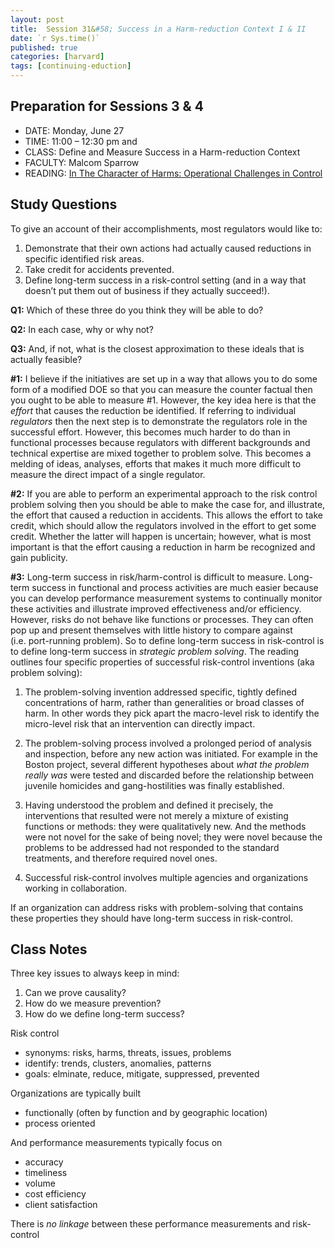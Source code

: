 ```yaml
---
layout: post
title:  Session 31&#58; Success in a Harm-reduction Context I & II
date: `r Sys.time()`
published: true
categories: [harvard]
tags: [continuing-eduction]
---
```



## Preparation for Sessions 3 & 4

- DATE: Monday, June 27
- TIME: 11:00 – 12:30 pm and 
- CLASS: Define and Measure Success in a Harm-reduction Context
- FACULTY: Malcom Sparrow
- READING: [In The Character of Harms: Operational Challenges in Control]()

## Study Questions

To give an account of their accomplishments, most regulators would like to:

1. Demonstrate that their own actions had actually caused reductions in specific identified risk areas.
2. Take credit for accidents prevented.
3. Define long-term success in a risk-control setting (and in a way that doesn’t put
them out of business if they actually succeed!).

**Q1:** Which of these three do you think they will be able to do? 

**Q2:** In each case, why or why not? 

**Q3:** And, if not, what is the closest approximation to these ideals that is actually feasible?

**#1:** I believe if the initiatives are set up in a way that allows you to do some form of a modified DOE so that you can measure the counter factual then you ought to be able to measure #1. However, the key idea here is that the *effort* that causes the reduction be identified. If referring to individual *regulators* then the next step is to demonstrate the regulators role in the successful effort. However, this becomes much harder to do than in functional processes because regulators with different backgrounds and technical expertise are mixed together to problem solve. This becomes a melding of ideas, analyses, efforts that makes it much more difficult to measure the direct impact of a single regulator.

**#2:** If you are able to perform an experimental approach to the risk control problem solving then you should be able to make the case for, and illustrate, the effort that caused a reduction in accidents.  This allows the effort to take credit, which should allow the regulators involved in the effort to get some credit. Whether the latter will happen is uncertain; however, what is most important is that the effort causing a reduction in harm be recognized and gain publicity.

**#3:** Long-term success in risk/harm-control is difficult to measure. Long-term success in functional and process activities are much easier because you can develop performance measurement systems to continually monitor these activities and illustrate improved effectiveness and/or efficiency. However, risks do not behave like functions or processes.  They can often pop up and present themselves with little history to compare against (i.e. port-running problem). So to define long-term success in risk-control is to define long-term success in *strategic problem solving*. The reading outlines four specific properties of successful risk-control inventions (aka problem solving):

1. The problem-solving invention addressed specific, tightly defined concentrations of harm, rather than generalities or broad classes of harm. In other words they pick apart the macro-level risk to identify the micro-level risk that an intervention can directly impact.

2. The problem-solving process involved a prolonged period of analysis and inspection, before any new action was initiated. For example in the Boston project, several different hypotheses about *what the problem really was* were tested and discarded before the relationship between juvenile homicides and gang-hostilities was finally established.

3. Having understood the problem and defined it precisely, the interventions that resulted were not merely a mixture of existing functions or methods: they were qualitatively new. And the methods were not novel for the sake of being novel; they were novel because the problems to be addressed had not responded to the standard treatments, and therefore required novel ones.

4. Successful risk-control involves multiple agencies and organizations working in collaboration. 

If an organization can address risks with problem-solving that contains these properties they should have long-term success in risk-control.


## Class Notes
Three key issues to always keep in mind:

1. Can we prove causality?
2. How do we measure prevention?
3. How do we define long-term success?

Risk control

- synonyms: risks, harms, threats, issues, problems
- identify: trends, clusters, anomalies, patterns
- goals: elminate, reduce, mitigate, suppressed, prevented

Organizations are typically built

- functionally (often by function and by geographic location)
- process oriented 

And performance measurements typically focus on 

- accuracy
- timeliness
- volume
- cost efficiency
- client satisfaction

There is *no linkage* between these performance measurements and risk-control











